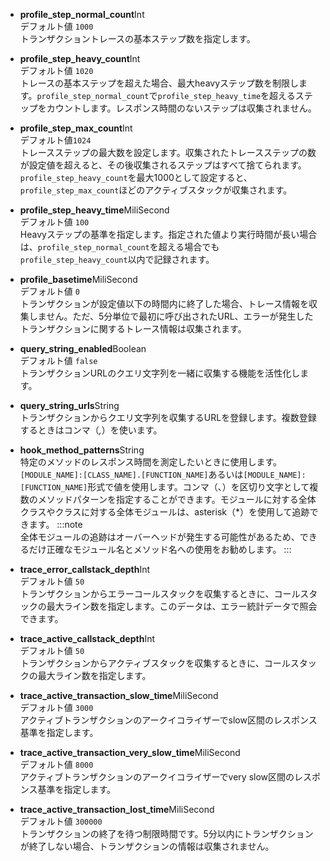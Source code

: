 -   **profile_step_normal_count**<span class='type'>Int</span><br/>
      デフォルト値 `1000`<br/>
      トランザクショントレースの基本ステップ数を指定します。

-   **profile_step_heavy_count**<span class='type'>Int</span><br/>
      デフォルト値 `1020`<br/>
      トレースの基本ステップを超えた場合、最大heavyステップ数を制限します。`profile_step_normal_count`で`profile_step_heavy_time`を超えるステップをカウントします。レスポンス時間のないステップは収集されません。

-   **profile_step_max_count**<span class='type'>Int</span><br/>
      デフォルト値`1024`<br/>
      トレースステップの最大数を設定します。収集されたトレースステップの数が設定値を超えると、その後収集されるステップはすべて捨てられます。`profile_step_heavy_count`を最大1000として設定すると、`profile_step_max_count`ほどのアクティブスタックが収集されます。

-   **profile_step_heavy_time**<span class='type'>MiliSecond</span><br/>
      デフォルト値 `100`<br/>
      Heavyステップの基準を指定します。指定された値より実行時間が長い場合は、`profile_step_normal_count`を超える場合でも`profile_step_heavy_count`以内で記録されます。

-   **profile_basetime**<span class='type'>MiliSecond</span><br/>
      デフォルト値 `0`<br/>
      トランザクションが設定値以下の時間内に終了した場合、トレース情報を収集しません。ただ、5分単位で最初に呼び出されたURL、エラーが発生したトランザクションに関するトレース情報は収集されます。

-   **query_string_enabled**<span class='type'>Boolean</span><br/>
      デフォルト値 `false`<br/>
      トランザクションURLのクエリ文字列を一緒に収集する機能を活性化します。

-   **query_string_urls**<span class='type'>String</span><br/>
      トランザクションからクエリ文字列を収集するURLを登録します。複数登録するときはコンマ（_,_）を使います。  

-   **hook_method_patterns**<span class='type'>String</span><br/>
        特定のメソッドのレスポンス時間を測定したいときに使用します。`[MODULE_NAME]:[CLASS_NAME].[FUNCTION_NAME]`あるいは`[MODULE_NAME]:[FUNCTION_NAME]`形式で値を使用します。コンマ（、）を区切り文字として複数のメソッドパターンを指定することができます。モジュールに対する全体クラスやクラスに対する全体モジュールは、asterisk（\*）を使用して追跡できます。 
    :::note\
    全体モジュールの追跡はオーバーヘッドが発生する可能性があるため、できるだけ正確なモジュール名とメソッド名への使用をお勧めします。
    :::

-   **trace_error_callstack_depth**<span class='type'>Int</span><br/>
      デフォルト値 `50`<br/>
      トランザクションからエラーコールスタックを収集するときに、コールスタックの最大ライン数を指定します。このデータは、エラー統計データで照会できます。       

-   **trace_active_callstack_depth**<span class='type'>Int</span><br/>
      デフォルト値 `50`<br/>
      トランザクションからアクティブスタックを収集するときに、コールスタックの最大ライン数を指定します。

-   **trace_active_transaction_slow_time**<span class='type'>MiliSecond</span><br/>
      デフォルト値 `3000`<br/>
      アクティブトランザクションのアークイコライザーでslow区間のレスポンス基準を指定します。   

-   **trace_active_transaction_very_slow_time**<span class='type'>MiliSecond</span><br/>
      デフォルト値 `8000`<br/>
      アクティブトランザクションのアークイコライザーでvery slow区間のレスポンス基準を指定します。  

-   **trace_active_transaction_lost_time**<span class='type'>MiliSecond</span><br/>
      デフォルト値 `300000`<br/>
      トランザクションの終了を待つ制限時間です。5分以内にトランザクションが終了しない場合、トランザクションの情報は収集されません。 

